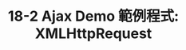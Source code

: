 ---
title: "18-2 Ajax Demo 範例程式: XMLHttpRequest"
youtubeId: kO4EBQrdnuI
duration: 406
thumbnail: https://i.ytimg.com/vi/kO4EBQrdnuI/hqdefault.jpg?sqp=-oaymwEjCNACELwBSFryq4qpAxUIARUAAAAAGAElAADIQj0AgKJDeAE=&rs=AOn4CLD1lQTh0qJVi6W852FodHJ4j78kPQ
slug: 18-2-ajax-demo-sample-program-xmlhttprequest
uslug: 18-2-ajax-demo-範例程式-xmlhttprequest
---